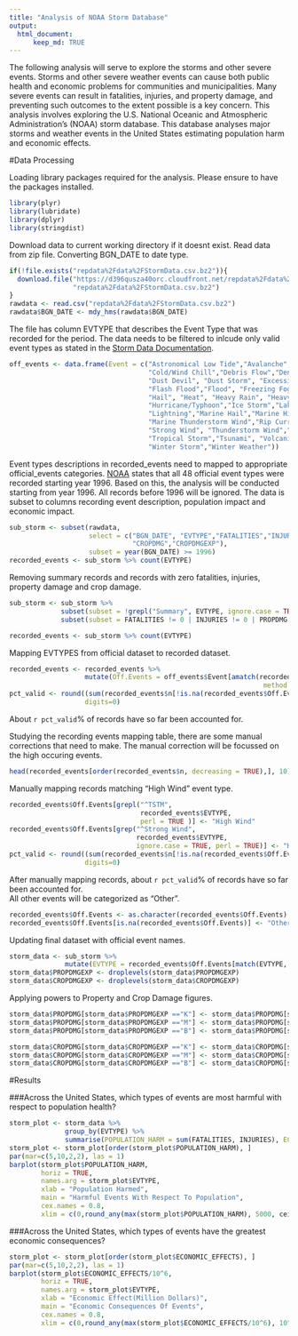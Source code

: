 ```yaml
---
title: "Analysis of NOAA Storm Database"
output:
  html_document:
      keep_md: TRUE
---
```

The following analysis will serve to explore the storms and other severe events. Storms and other severe weather events can cause both public health and economic problems for communities and municipalities. Many severe events can result in fatalities, injuries, and property damage, and preventing such outcomes to the extent possible is a key concern. This analysis involves exploring the U.S. National Oceanic and Atmospheric Administration's (NOAA) storm database. This database analyses major storms and weather events in the United States estimating population harm and economic effects.

#Data Processing

Loading library packages required for the analysis. Please ensure to have the packages installed.
```r
library(plyr)
library(lubridate)
library(dplyr)
library(stringdist)
```

Download data to current working directory if it doesnt exist. Read data from zip file. Converting BGN_DATE to date type.  
```r
if(!file.exists("repdata%2Fdata%2FStormData.csv.bz2")){
  download.file("https://d396qusza40orc.cloudfront.net/repdata%2Fdata%2FStormData.csv.bz2",
                "repdata%2Fdata%2FStormData.csv.bz2")
}
rawdata <- read.csv("repdata%2Fdata%2FStormData.csv.bz2")
rawdata$BGN_DATE <- mdy_hms(rawdata$BGN_DATE)
```

The file has column EVTYPE that describes the Event Type that was recorded for the period. The data needs to be filtered to inlcude only valid event types as stated in the [Storm Data Documentation][1].  
```r
off_events <- data.frame(Event = c("Astronomical Low Tide","Avalanche", "Blizzard","Coastal Flood",
                                   "Cold/Wind Chill","Debris Flow","Dense Fog","Dense Smoke","Drought",
                                   "Dust Devil", "Dust Storm", "Excessive Heat", "Extreme Cold/Wind Chill",
                                   "Flash Flood","Flood", "Freezing Fog", "Frost/Freeze", "Funnel Cloud",
                                   "Hail", "Heat", "Heavy Rain", "Heavy Snow","High Surf","High Wind", 
                                   "Hurricane/Typhoon","Ice Storm","Lakeshore Flood","Lake-Effect Snow", 
                                   "Lightning","Marine Hail","Marine High Wind", "Marine Strong Wind", 
                                   "Marine Thunderstorm Wind","Rip Current","Sieche","Sleet","Storm Tide",
                                   "Strong Wind", "Thunderstorm Wind","Tornado","Tropical Depression",
                                   "Tropical Storm","Tsunami", "Volcanic Ash","Waterspout","Wildfire",
                                   "Winter Storm","Winter Weather"))
```
  
Event types descriptions in recorded_events need to mapped to appropriate official_events categories.
[NOAA][2] states that all 48 official event types were recorded starting year 1996. Based on this, the analysis will be conducted starting from year 1996. All records before 1996 will be ignored. The data is subset to columns recording event description, population impact and economic impact.  
```r
sub_storm <- subset(rawdata, 
                    select = c("BGN_DATE", "EVTYPE","FATALITIES","INJURIES","PROPDMG","PROPDMGEXP",
                               "CROPDMG","CROPDMGEXP"),
                    subset = year(BGN_DATE) >= 1996)
recorded_events <- sub_storm %>% count(EVTYPE)
```
  
Removing summary records and records with zero fatalities, injuries, property damage and crop damage. 
```r
sub_storm <- sub_storm %>%
             subset(subset = !grepl("Summary", EVTYPE, ignore.case = TRUE)) %>%
             subset(subset = FATALITIES != 0 | INJURIES != 0 | PROPDMG != 0 | CROPDMG != 0)   

recorded_events <- sub_storm %>% count(EVTYPE)
```
  
Mapping EVTYPES from official dataset to recorded dataset.  
```r
recorded_events <- recorded_events %>% 
                   mutate(Off.Events = off_events$Event[amatch(recorded_events$EVTYPE, off_events$Event,
                                                                method = 'soundex')])
pct_valid <- round((sum(recorded_events$n[!is.na(recorded_events$Off.Events)])/sum(recorded_events$n))*100,
                   digits=0)
```

About `r pct_valid`% of records have so far been accounted for.  

Studying the recording events mapping table, there are some manual corrections that need to make. The manual correction will be focussed on the high occuring events.  

```r
head(recorded_events[order(recorded_events$n, decreasing = TRUE),], 10)
```

Manually mapping records matching "High Wind" event type.
```r
recorded_events$Off.Events[grepl("^TSTM",
                                 recorded_events$EVTYPE,
                                 perl = TRUE )] <- "High Wind"
recorded_events$Off.Events[grep("^Strong Wind",
                                recorded_events$EVTYPE,
                                ignore.case = TRUE, perl = TRUE)] <- "High Wind"
pct_valid <- round((sum(recorded_events$n[!is.na(recorded_events$Off.Events)])/sum(recorded_events$n))*100,
                   digits=0)
```

After manually mapping records, about `r pct_valid`% of records have so far been accounted for.  
All other events will be categorized as "Other".
```r
recorded_events$Off.Events <- as.character(recorded_events$Off.Events)
recorded_events$Off.Events[is.na(recorded_events$Off.Events)] <- "Other"
```

Updating final dataset with official event names.  
```r
storm_data <- sub_storm %>% 
              mutate(EVTYPE = recorded_events$Off.Events[match(EVTYPE, recorded_events$EVTYPE)])
storm_data$PROPDMGEXP <- droplevels(storm_data$PROPDMGEXP)
storm_data$CROPDMGEXP <- droplevels(storm_data$CROPDMGEXP)

```

Applying powers to Property and Crop Damage figures.  
```r
storm_data$PROPDMG[storm_data$PROPDMGEXP =="K"] <- storm_data$PROPDMG[storm_data$PROPDMGEXP =="K"] * 10^3
storm_data$PROPDMG[storm_data$PROPDMGEXP =="M"] <- storm_data$PROPDMG[storm_data$PROPDMGEXP =="M"] * 10^6
storm_data$PROPDMG[storm_data$PROPDMGEXP =="B"] <- storm_data$PROPDMG[storm_data$PROPDMGEXP =="B"] * 10^9

storm_data$CROPDMG[storm_data$CROPDMGEXP =="K"] <- storm_data$CROPDMG[storm_data$CROPDMGEXP =="K"] * 10^3
storm_data$CROPDMG[storm_data$CROPDMGEXP =="M"] <- storm_data$CROPDMG[storm_data$CROPDMGEXP =="M"] * 10^6
storm_data$CROPDMG[storm_data$CROPDMGEXP =="B"] <- storm_data$CROPDMG[storm_data$CROPDMGEXP =="B"] * 10^9
```

#Results

###Across the United States, which types of events are most harmful with respect to population health?

```r
storm_plot <- storm_data %>% 
              group_by(EVTYPE) %>% 
              summarise(POPULATION_HARM = sum(FATALITIES, INJURIES), ECONOMIC_EFFECTS =sum(PROPDMG,CROPDMG))
storm_plot <- storm_plot[order(storm_plot$POPULATION_HARM), ]
par(mar=c(5,10,2,2), las = 1)
barplot(storm_plot$POPULATION_HARM,
        horiz = TRUE,
        names.arg = storm_plot$EVTYPE,
        xlab = "Population Harmed",
        main = "Harmful Events With Respect To Population",
        cex.names = 0.8,
        xlim = c(0,round_any(max(storm_plot$POPULATION_HARM), 5000, ceiling)))
```


###Across the United States, which types of events have the greatest economic consequences?

```r
storm_plot <- storm_plot[order(storm_plot$ECONOMIC_EFFECTS), ]
par(mar=c(5,10,2,2), las = 1)
barplot(storm_plot$ECONOMIC_EFFECTS/10^6,
        horiz = TRUE,
        names.arg = storm_plot$EVTYPE,
        xlab = "Economic Effect(Million Dollars)",
        main = "Economic Consequences Of Events",
        cex.names = 0.8,
        xlim = c(0,round_any(max(storm_plot$ECONOMIC_EFFECTS/10^6), 10^5, ceiling)))
```

[1]: http://www.nws.noaa.gov/directives/sym/pd01016005curr.pdf "Storm Data Documentation"  
[2]: http://www.ncdc.noaa.gov/stormevents/details.jsp?type=eventtype "NOAA storm data"  
